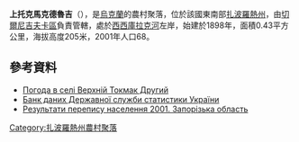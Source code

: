 {{coord|47|13|9|N|36|18|45|E|scale:100000|display=title}}

'''上托克馬克德魯吉'''（{{lang-uk|Верхній Токмак Другий}}），是[[烏克蘭|烏克蘭]]的農村聚落，位於該國東南部[[扎波羅熱州|扎波羅熱州]]，由[[切爾尼吉夫卡區|切爾尼吉夫卡區]]負責管轄，處於[[西西庫拉克河|西西庫拉克河]]左岸，始建於1898年，面積0.43平方公里，海拔高度205米，2001年人口68。

==參考資料==
* [http://weather.in.ua/ua/zaporozhskaja/3241 Погода в селі Верхній Токмак Другий] {{Wayback|url=http://weather.in.ua/ua/zaporozhskaja/3241 |date=20181212135036 }}
* [https://web.archive.org/web/20140731182036/http://database.ukrcensus.gov.ua/Mult/Database/Census/databasetree_uk.asp Банк даних Державної служби статистики України]
* [http://pop-stat.mashke.org/ukraine-census-2001/zaporizka.htm Результати перепису населення 2001. Запорізька область] {{Wayback|url=http://pop-stat.mashke.org/ukraine-census-2001/zaporizka.htm |date=20170421080132 }}

{{DEFAULTSORT:Верхній Токмак Другий}}
[[Category:扎波羅熱州農村聚落|Category:扎波羅熱州農村聚落]]


{{Zaporizhia-geo-stub}}